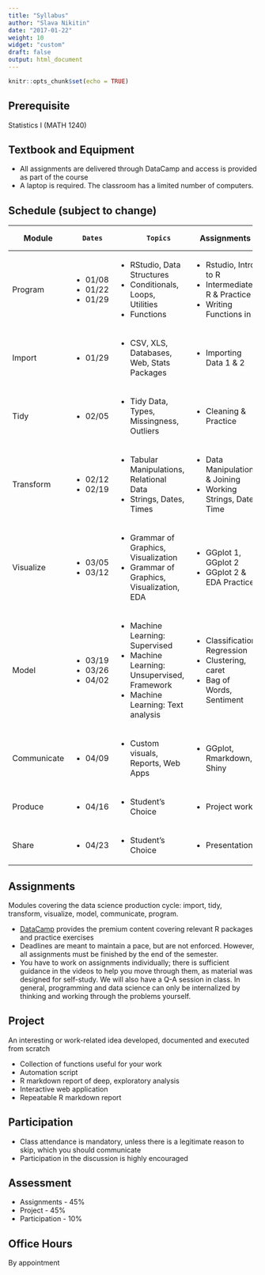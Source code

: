 ```yaml
---
title: "Syllabus"
author: "Slava Nikitin"
date: "2017-01-22"
weight: 10
widget: "custom"
draft: false
output: html_document
---
```


```r
knitr::opts_chunk$set(echo = TRUE)
```

## **Prerequisite**
Statistics I (MATH 1240)

## **Textbook and Equipment**
- All assignments are delivered through DataCamp and access is provided as part of the course
- A laptop is required. The classroom has a limited number of computers.

## **Schedule (subject to change)**

+---------------+---------------+---------------------------------------------+------------------------------+
| Module        |      Dates    |         Topics                              |  Assignments                 |
+===============+===============+=============================================+==============================+
| Program       | - 01/08       | - RStudio, Data Structures                  | - Rstudio, Intro to R        |
|               | - 01/22       | - Conditionals, Loops, Utilities            | - Intermediate R & Practice  |
|               | - 01/29       | - Functions                                 | - Writing Functions in R     |
+---------------+---------------+---------------------------------------------+------------------------------+
| Import        | - 01/29       | - CSV, XLS, Databases, Web, Stats Packages  | - Importing Data 1 & 2       |
+---------------+---------------+---------------------------------------------+------------------------------+
| Tidy          | - 02/05       | - Tidy Data, Types, Missingness, Outliers   | - Cleaning & Practice        |
+---------------+---------------+---------------------------------------------+------------------------------+
| Transform     | - 02/12       | - Tabular Manipulations, Relational Data    | - Data Manipulation & Joining|
|               | - 02/19       | - Strings, Dates, Times                     | - Working Strings, Date, Time|
+---------------+---------------+---------------------------------------------+------------------------------+
| Visualize     | - 03/05       | - Grammar of Graphics, Visualization        | - GGplot 1, GGplot 2         |
|               | - 03/12       | - Grammar of Graphics, Visualization, EDA   | - GGplot 2 & EDA Practice    |
+---------------+---------------+---------------------------------------------+------------------------------+
| Model         | - 03/19       | - Machine Learning: Supervised              | - Classification, Regression |
|               | - 03/26       | - Machine Learning: Unsupervised, Framework | - Clustering, caret          |
|               | - 04/02       | - Machine Learning: Text analysis           | - Bag of Words, Sentiment    |
+---------------+---------------+---------------------------------------------+------------------------------+
| Communicate   | - 04/09       | - Custom visuals, Reports, Web Apps         | - GGplot, Rmarkdown, Shiny   |
+---------------+---------------+---------------------------------------------+------------------------------+
| Produce       | - 04/16       | - Student's Choice                          | - Project work               |
+---------------+---------------+---------------------------------------------+------------------------------+
| Share         | - 04/23       | - Student's Choice                          | - Presentations              |
+---------------+---------------+---------------------------------------------+------------------------------+

## **Assignments**
Modules covering the data science production cycle: import, tidy, transform, visualize, model, communicate, program.

- [DataCamp](https://www.datacamp.com/home) provides the premium content covering relevant R packages and practice exercises
- Deadlines are meant to maintain a pace, but are not enforced. However, all assignments must be finished by the end of the semester.
- You have to work on assignments individually; there is sufficient guidance in the videos to help you move through them, as material was designed for self-study. We will also have a Q-A session in class. In general, programming and data science can only be internalized by thinking and working through the
problems yourself.

## **Project**
An interesting or work-related idea developed, documented and executed from scratch

- Collection of functions useful for your work
- Automation script
- R markdown report of deep, exploratory analysis
- Interactive web application
- Repeatable R markdown report

## **Participation**
- Class attendance is mandatory, unless there is a legitimate reason to skip, which you should communicate
- Participation in the discussion is highly encouraged

## **Assessment**
- Assignments - 45%
- Project - 45%
- Participation - 10%

## **Office Hours**
By appointment
